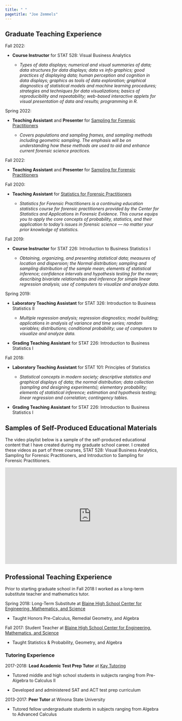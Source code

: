 ```yaml
---
title: " "
pagetitle: "Joe Zemmels"
---
```


<link rel="stylesheet" href="styles.css" type="text/css">
<link rel="stylesheet" href="academicicons/css/academicicons.min.css"/>

## Graduate Teaching Experience

Fall 2022: 

  - **Course Instructor** for STAT 528: Visual Business Analytics

    - *Types of data displays; numerical and visual summaries of data; data structures for data displays; data vs info graphics; good practices of displaying data; human perception and cognition in data displays; graphics as tools of data exploration; graphical diagnostics of statistical models and machine learning procedures; strategies and techniques for data visualizations; basics of reproducibility and repeatability; web-based interactive applets for visual presentation of data and results; programming in R.*

Spring 2022: 

  - **Teaching Assistant** and **Presenter** for [Sampling for Forensic Practitioners](https://forensicstats.org/blog/portfolio/sampling-for-forensic-practitioners-spring2022/)

    - *Covers populations and sampling frames, and sampling methods including geometric sampling. The emphasis will be on understanding how these methods are used to aid and enhance current forensic science practices.*

Fall 2022: 

  - **Teaching Assistant** and **Presenter** for [Sampling for Forensic Practitioners](https://forensicstats.org/blog/portfolio/sampling-for-forensic-practitioners-spring2022/)

Fall 2020: 

  - **Teaching Assistant** for [Statistics for Forensic Practitioners](https://forensicstats.org/course-statistics-for-forensic-practitioners/)

    - *Statistics for Forensic Practitioners is a continuing education statistics course for forensic practitioners provided by the Center for Statistics and Applications in Forensic Evidence. This course equips you to apply the core concepts of probability, statistics, and their application to today’s issues in forensic science –– no matter your prior knowledge of statistics.*

Fall 2019: 

  - **Course Instructor** for STAT 226: Introduction to Business Statistics I
      
      - *Obtaining, organizing, and presenting statistical data; measures of location and dispersion; the Normal distribution; sampling and sampling distribution of the sample mean; elements of statistical inference; confidence intervals and hypothesis testing for the mean; describing bivariate relationships and inference for simple linear regression analysis; use of computers to visualize and analyze data.*

Spring 2019: 

  - **Laboratory Teaching Assistant** for STAT 326: Introduction to Business Statistics II

    - *Multiple regression analysis; regression diagnostics; model building; applications in analysis of variance and time series; random variables; distributions; conditional probability; use of computers to visualize and analyze data.*

  - **Grading Teaching Assistant** for STAT 226: Introduction to Business Statistics I

Fall 2018: 
  
  - **Laboratory Teaching Assistant** for STAT 101: Principles of Statistics

    - *Statistical concepts in modern society; descriptive statistics and graphical displays of data; the normal distribution; data collection (sampling and designing experiments); elementary probability; elements of statistical inference; estimation and hypothesis testing; linear regression and correlation; contingency tables.*

  - **Grading Teaching Assistant** for STAT 226: Introduction to Business Statistics I

## Samples of Self-Produced Educational Materials

The video playlist below is a sample of the self-produced educational content that I have created during my graduate school career.
I created these videos as part of three courses, STAT 528: Visual Business Analytics, Sampling for Forensic Practitioners, and Introduction to Sampling for Forensic Practitioners.

<iframe width="560" height="315" src="https://www.youtube.com/embed/videoseries?list=PLT5JZPu64N6qmkOCE91azuki5LcWhM3qv" title="YouTube video player" frameborder="0" allow="accelerometer; autoplay; clipboard-write; encrypted-media; gyroscope; picture-in-picture" allowfullscreen></iframe>

## Professional Teaching Experience

Prior to starting graduate school in Fall 2018 I worked as a long-term substitute teacher and mathematics tutor.

Spring 2018: Long-Term Substitute at [Blaine High School Center for Engineering, Mathematics, and Science](https://www.ahschools.us/bhs)

- Taught Honors Pre-Calculus, Remedial Geometry, and Algebra

Fall 2017: Student Teacher at [Blaine High School Center for Engineering, Mathematics, and Science](https://www.ahschools.us/bhs)

- Taught Statistics & Probability, Geometry, and Algebra

### Tutoring Experience

2017-2018: **Lead Academic Test Prep Tutor** at [Kay Tutoring](https://www.kaytutoring.com/)

  - Tutored middle and high school students in subjects ranging from Pre-Algebra to Calculus II
  
  - Developed and administered SAT and ACT test prep curriculum

2013-2017: **Peer Tutor** at Winona State University

  - Tutored fellow undergraduate students in subjects ranging from Algebra to Advanced Calculus
